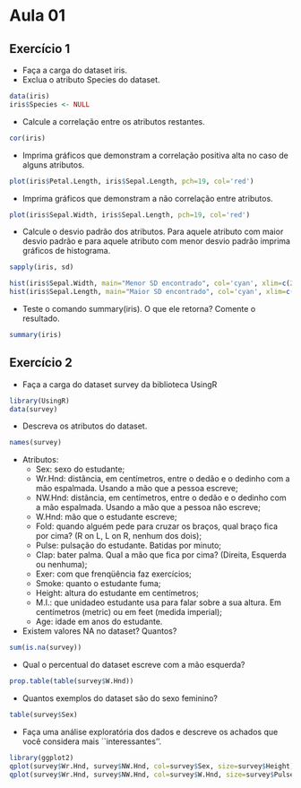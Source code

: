 Aula 01
========================================================

Exercício 1
-----------

* Faça a carga do dataset iris.
* Exclua o atributo Species do dataset.

```r
data(iris)
iris$Species <- NULL
```

* Calcule a correlação entre os atributos restantes.

```r
cor(iris)
````

* Imprima gráficos que demonstram a correlação positiva alta no caso de alguns atributos.

```r
plot(iris$Petal.Length, iris$Sepal.Length, pch=19, col='red')
```

* Imprima gráficos que demonstram a não correlação entre atributos.

```r
plot(iris$Sepal.Width, iris$Sepal.Length, pch=19, col='red')
```

* Calcule o desvio padrão dos atributos. Para aquele atributo com maior desvio padrão e para aquele atributo com menor desvio padrão imprima gráficos de histograma.

```r
sapply(iris, sd)
```
  
```r
hist(iris$Sepal.Width, main="Menor SD encontrado", col='cyan', xlim=c(2,8))
hist(iris$Sepal.Length, main="Maior SD encontrado", col='cyan', xlim=c(2,8))
```

* Teste o comando summary(iris). O que ele retorna? Comente o resultado.

```r
summary(iris)
````

Exercício 2
-----------

* Faça a carga do dataset survey da biblioteca UsingR

```r
library(UsingR)
data(survey)
```

* Descreva os atributos do dataset.

```r
names(survey)
```

* Atributos:
  * Sex: sexo do estudante;
  * Wr.Hnd: distância, em centímetros, entre o dedão e o dedinho com a mão espalmada. Usando a mão que a pessoa escreve;
  * NW.Hnd: distãncia, em centímetros, entre o dedão e o dedinho com a mão espalmada. Usando a mão que a pessoa não escreve;
  * W.Hnd: mão que o estudante escreve;
  * Fold: quando alguém pede para cruzar os braços, qual braço fica por cima? (R on L, L on R, nenhum dos dois);
  * Pulse: pulsação do estudante. Batidas por minuto;
  * Clap: bater palma. Qual a mão que fica por cima? (Direita, Esquerda ou nenhuma);
  * Exer: com que frenqüência faz exercícios;
  * Smoke: quanto o estudante fuma;
  * Height: altura do estudante em centímetros;
  * M.I.: que unidadeo estudante usa para falar sobre a sua altura. Em centímetros (metric) ou em feet (medida imperial);
  * Age: idade em anos do estudante.

* Existem valores NA no dataset? Quantos?

```r
sum(is.na(survey))
```

* Qual o percentual do dataset escreve com a mão esquerda?

```r
prop.table(table(survey$W.Hnd))
```

* Quantos exemplos do dataset são do sexo feminino?

```r
table(survey$Sex)
```

* Faça uma análise exploratória dos dados e descreve os achados
  que você considera mais ``interessantes''.

```r
library(ggplot2)
qplot(survey$Wr.Hnd, survey$NW.Hnd, col=survey$Sex, size=survey$Height)
qplot(survey$Wr.Hnd, survey$NW.Hnd, col=survey$W.Hnd, size=survey$Pulse)
```


